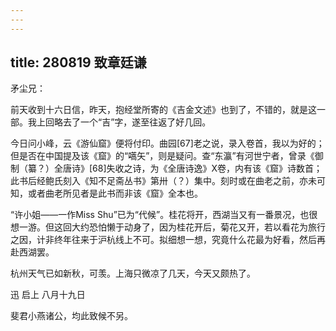 ```yaml
---
---
---
```

title: 280819 致章廷谦
---




矛尘兄：

前天收到十六日信，昨天，抱经堂所寄的《吉金文述》也到了，不错的，就是这一部。我上回略去了一个“吉”字，遂至往返了好几回。

今日问小峰，云《游仙窟》便将付印。曲园[67]老之说，录入卷首，我以为好的；但是否在中国提及该《窟》的“嚆矢”，则是疑问。查“东瀛”有河世宁者，曾录《御制（纂？）全唐诗》[68]失收之诗，为《全唐诗逸》X卷，内有该《窟》诗数首；此书后经鲍氏刻入《知不足斋丛书》第卅（？）集中。刻时或在曲老之前，亦未可知，或者曲老所见者是此书而非该《窟》全本也。

“许小姐——一作Miss Shu”已为“代候”。桂花将开，西湖当又有一番景况，也很想一游。但这回大约恐怕懒于动身了，因为桂花开后，菊花又开，若以看花为旅行之因，计非终年往来于沪杭线上不可。拟细想一想，究竟什么花最为好看，然后再赴西湖罢。

杭州天气已如新秋，可羡。上海只微凉了几天，今天又颇热了。

迅 启上 八月十九日

斐君小燕诸公，均此致候不另。